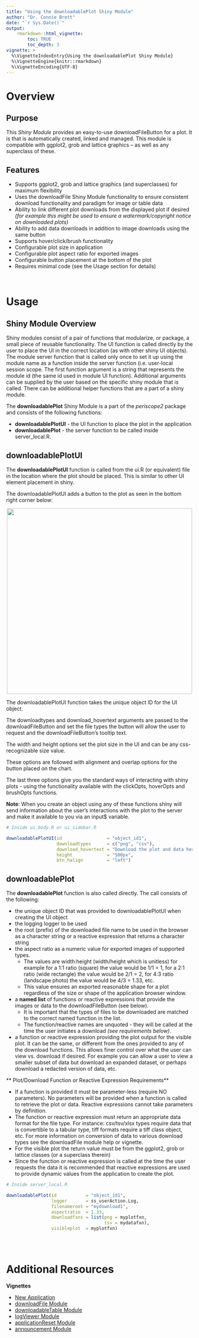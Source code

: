 ```yaml
---
title: "Using the downloadablePlot Shiny Module"
author: "Dr. Connie Brett"
date: "`r Sys.Date()`"
output: 
    rmarkdown::html_vignette:
        toc: TRUE
        toc_depth: 3
vignette: >
  %\VignetteIndexEntry{Using the downloadablePlot Shiny Module}
  %\VignetteEngine{knitr::rmarkdown}
  %\VignetteEncoding{UTF-8}
---
```



# Overview

## Purpose 

This *Shiny Module* provides an easy-to-use downloadFileButton for a plot.  It is that is automatically created, linked and managed.  This module is compatible with ggplot2, grob and lattice graphics -- as well as any superclass of these.


## Features

* Supports ggplot2, grob and lattice graphics (and superclasses) for maximum flexibility
* Uses the downloadFile Shiny Module functionality to ensure consistent
download functionality and paradigm for image or table data
* Ability to link different plot downloads from the displayed plot if 
desired *(for example this might be used to ensure a watermark/copyright
notice on downloaded plots)*
* Ability to add data downloads in addition to image downloads using the same
button
* Supports hover/click/brush functionality
* Configurable plot size in application
* Configurable plot aspect ratio for exported images
* Configurable button placement at the bottom of the plot
* Requires minimal code (see the Usage section for details)

<br>

# Usage

## Shiny Module Overview

Shiny modules consist of a pair of functions that modularize, or package, a small piece of reusable functionality.  The UI function is called directly by the user to place the UI in the correct location (as with other shiny UI objects). The module server function that is called only once to set it up using the module name as a function inside the server function (i.e. user-local session scope.  The first function argument is a string that represents the module id (the same id used in module UI function). Additional arguments can be supplied by the user based on the specific shiny module that is called.  There can be additional helper functions that are a part of a shiny module.


The **downloadablePlot** Shiny Module is a part of the *periscope2* package and 
consists of the following functions:

* **downloadablePlotUI** - the UI function to place the plot in the application
* **downloadablePlot** - the server function to be called inside server_local.R.


## downloadablePlotUI

The **downloadablePlotUI** function is called from the ui.R (or equivalent) file in the location where the plot should be placed.  This is similar to other UI element placement in shiny.

The downloadablePlotUI adds a button to the plot as seen in the bottom right corner below:

<center><img src="figures/downloadablePlot-1.png" width="500px"></center>

The downloadablePlotUI function takes the unique object ID for the UI object.

The downloadtypes and download_hovertext arguments are passed to the downloadFileButton and set the file types the button will allow the user to
request and the downloadFileButton's tooltip text.  

The width and height options set the plot size in the UI and can be any css-recognizable size value.

These options are followed with alignment and overlap options for the button placed on the chart.

The last three options give you the standard ways of interacting with shiny plots - using the functionality available with the clickOpts, hoverOpts and brushOpts functions. 

**Note**: When you create an object using any of these functions shiny will send 
information about the user's interactions with the plot to the server and make 
it available to you via an input$ variable.


```r
# Inside ui_body.R or ui_sidebar.R

downloadablePlotUI(id                 = "object_id1", 
                   downloadtypes      = c("png", "csv"), 
                   download_hovertext = "Download the plot and data here!",
                   height             = "500px", 
                   btn_halign         = "left")
```


## downloadablePlot

The **downloadablePlot** function is also called directly. The call consists of the following:

* the unique object ID that was provided to downloadablePlotUI when creating the UI object
* the logging logger to be used
* the root (prefix) of the downloaded file name to be used in the browser as a character string or a reactive expression that returns a character string
* the aspect ratio as a numeric value for exported images of supported types.  
  * The values are width:height (width/height which is unitless) for example for a 
1:1 ratio (square) the value would be 1/1 = 1, for a 2:1 ratio (wide rectangle)
the value would be 2/1 = 2, for 4:3 ratio (landscape photo) the value would be
4/3 = 1.33, etc.  
  * This value ensures an exported reasonable shape for a plot 
regardless of the size or shape of the application browser window.
* a **named list** of functions or reactive expressions that provide the images or data to the 
downloadFileButton (see below).  
  * It is important that the types of files to be downloaded are matched to the correct named function in the list.  
  * The function/reactive names are unquoted - they will be called at the time the user initiates a 
download *(see requirements below)*.
* a function or reactive expression providing the plot output for the visible plot.  It can be the same,
or different from the ones provided to any of the download functions.  This allows finer control over what the user can view vs. download if desired.  For example you can allow a user to view a smaller subset of data but download an expanded dataset, or perhaps download a redacted version of data, etc.


** Plot/Download Function or Reactive Expression Requirements**

* If a function is provided it must be parameter-less (require NO parameters).  No parameters will be provided when a function is called to retrieve the plot or data.  Reactive expressions cannot take parameters by definition.
* The function or reactive expression must return an appropriate data format for the file type.  For
instance: csv/tsv/xlsx types require data that is convertible to a tabular type,
tiff formats require a tiff class object, etc.  For more information on conversion of data 
to various download types see the downloadFile module help or vignette.
* For the visible plot the return value must be from the ggplot2, grob or lattice classes (or a superclass therein)
* Since the function or reactive expression is called at the time the user requests the data it is 
recommended that reactive expressions are used to provide dynamic values from the application to create the plot.


```r
# Inside server_local.R

downloadablePlot(id           = "object_id1",
                 logger       = ss_userAction.Log,
                 filenameroot = "mydownload1",
                 aspectratio  = 1.33,
                 downloadfxns = list(png = myplotfxn,
                                     tsv = mydatafxn),
                 visibleplot  = myplotfxn)
           
```

<br>

# Additional Resources

**Vignettes**

* [New Application](new-application.html)
* [downloadFile Module](downloadFile-module.html)
* [downloadableTable Module](downloadableTable-module.html)
* [logViewer Module](logViewer-module.html)
* [applicationReset Module](applicationReset-module.html)
* [announcement Module](announcement-module.html)
